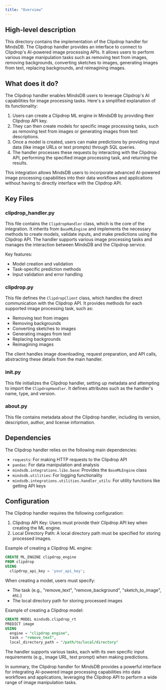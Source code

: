 ```yaml
---
title: "Overview"
---
```


## High-level description
This directory contains the implementation of the Clipdrop handler for MindsDB. The Clipdrop handler provides an interface to connect to Clipdrop's AI-powered image processing APIs. It allows users to perform various image manipulation tasks such as removing text from images, removing backgrounds, converting sketches to images, generating images from text, replacing backgrounds, and reimagining images.

## What does it do?
The Clipdrop handler enables MindsDB users to leverage Clipdrop's AI capabilities for image processing tasks. Here's a simplified explanation of its functionality:

1. Users can create a Clipdrop ML engine in MindsDB by providing their Clipdrop API key.
2. They can then create models for specific image processing tasks, such as removing text from images or generating images from text descriptions.
3. Once a model is created, users can make predictions by providing input data (like image URLs or text prompts) through SQL queries.
4. The handler processes these requests by interacting with the Clipdrop API, performing the specified image processing task, and returning the results.

This integration allows MindsDB users to incorporate advanced AI-powered image processing capabilities into their data workflows and applications without having to directly interface with the Clipdrop API.

## Key Files

### clipdrop_handler.py
This file contains the `ClipdropHandler` class, which is the core of the integration. It inherits from `BaseMLEngine` and implements the necessary methods to create models, validate inputs, and make predictions using the Clipdrop API. The handler supports various image processing tasks and manages the interaction between MindsDB and the Clipdrop service.

Key features:
- Model creation and validation
- Task-specific prediction methods
- Input validation and error handling

### clipdrop.py
This file defines the `ClipdropClient` class, which handles the direct communication with the Clipdrop API. It provides methods for each supported image processing task, such as:

- Removing text from images
- Removing backgrounds
- Converting sketches to images
- Generating images from text
- Replacing backgrounds
- Reimagining images

The client handles image downloading, request preparation, and API calls, abstracting these details from the main handler.

### __init__.py
This file initializes the Clipdrop handler, setting up metadata and attempting to import the `ClipdropHandler`. It defines attributes such as the handler's name, type, and version.

### __about__.py
This file contains metadata about the Clipdrop handler, including its version, description, author, and license information.

## Dependencies
The Clipdrop handler relies on the following main dependencies:

- `requests`: For making HTTP requests to the Clipdrop API
- `pandas`: For data manipulation and analysis
- `mindsdb.integrations.libs.base`: Provides the `BaseMLEngine` class
- `mindsdb.utilities`: For logging functionality
- `mindsdb.integrations.utilities.handler_utils`: For utility functions like getting API keys

## Configuration
The Clipdrop handler requires the following configuration:

1. Clipdrop API Key: Users must provide their Clipdrop API key when creating the ML engine.
2. Local Directory Path: A local directory path must be specified for storing processed images.

Example of creating a Clipdrop ML engine:

```sql
CREATE ML_ENGINE clipdrop_engine
FROM clipdrop
USING
  clipdrop_api_key = 'your_api_key';
```

When creating a model, users must specify:
- The task (e.g., "remove_text", "remove_background", "sketch_to_image", etc.)
- The local directory path for storing processed images

Example of creating a Clipdrop model:

```sql
CREATE MODEL mindsdb.clipdrop_rt
PREDICT image
USING
  engine = "clipdrop_engine",
  task = "remove_text",
  local_directory_path = "/path/to/local/directory"
```

The handler supports various tasks, each with its own specific input requirements (e.g., image URL, text prompt) when making predictions.

In summary, the Clipdrop handler for MindsDB provides a powerful interface for integrating AI-powered image processing capabilities into data workflows and applications, leveraging the Clipdrop API to perform a wide range of image manipulation tasks.